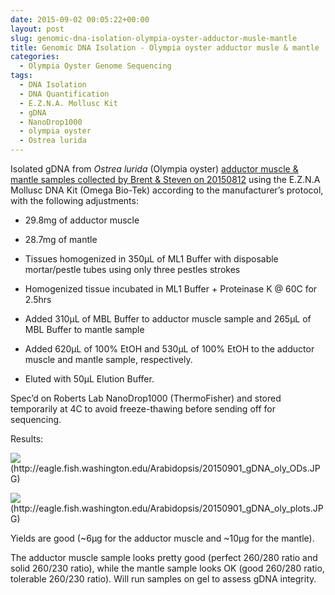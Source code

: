 ```yaml
---
date: 2015-09-02 00:05:22+00:00
layout: post
slug: genomic-dna-isolation-olympia-oyster-adductor-musle-mantle
title: Genomic DNA Isolation - Olympia oyster adductor musle & mantle
categories:
  - Olympia Oyster Genome Sequencing
tags:
  - DNA Isolation
  - DNA Quantification
  - E.Z.N.A. Mollusc Kit
  - gDNA
  - NanoDrop1000
  - olympia oyster
  - Ostrea lurida
---
```


Isolated gDNA from _Ostrea lurida_ (Olympia oyster) [adductor muscle & mantle samples collected by Brent & Steven on 20150812](https://onsnetwork.org/halfshell/2015/08/12/another-day-another-species/) using the E.Z.N.A Mollusc DNA Kit (Omega Bio-Tek) according to the manufacturer’s protocol, with the following adjustments:




    
  * 29.8mg of adductor muscle

    
  * 28.7mg of mantle

    
  * Tissues homogenized in 350μL of ML1 Buffer with disposable mortar/pestle tubes using only three pestles strokes

    
  * Homogenized tissue incubated in ML1 Buffer + Proteinase K @ 60C for 2.5hrs

    
  * Added 310μL of MBL Buffer to adductor muscle sample and 265μL of MBL Buffer to mantle sample

    
  * Added 620μL of 100% EtOH and 530μL of 100% EtOH to the adductor muscle and mantle sample, respectively.

    
  * Eluted with 50μL Elution Buffer.



Spec’d on Roberts Lab NanoDrop1000 (ThermoFisher) and stored temporarily at 4C to avoid freeze-thawing before sending off for sequencing.



Results:



![](https://eagle.fish.washington.edu/Arabidopsis/20150901_gDNA_oly_ODs.JPG)(http://eagle.fish.washington.edu/Arabidopsis/20150901_gDNA_oly_ODs.JPG)



![](https://eagle.fish.washington.edu/Arabidopsis/20150901_gDNA_oly_plots.JPG)(http://eagle.fish.washington.edu/Arabidopsis/20150901_gDNA_oly_plots.JPG)



Yields are good (~6μg for the adductor muscle and ~10μg for the mantle).

The adductor muscle sample looks pretty good (perfect 260/280 ratio and solid 260/230 ratio), while the mantle sample looks OK (good 260/280 ratio, tolerable 260/230 ratio). Will run samples on gel to assess gDNA integrity.


